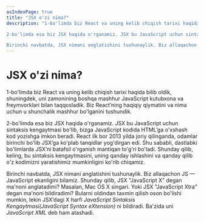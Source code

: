 ```yaml
---
asIndexPage: true
title: "JSX o'zi nima?"
description: "1-bo'limda biz React va uning kelib chiqish tarixi haqida bilib oldik, shuningdek, uni zamonining boshqa mashhur JavaScript kutubxona va freymvorklari bilan taqqosladik. Biz React’ning haqiqiy qiymatini va nima uchun u shunchalik mashhur bo'lganini tushundik.

2-bo'limda esa biz JSX haqida o'rganamiz. JSX bu JavaScript uchun sintaksis kengaytmasi bo'lib, bizga JavaScript kodida HTML’ga o'xshash kod yozishga imkon beradi. React ilk bor 2013 yilda joriy qilinganda, odamlar birinchi bo'lib JSX’ga ko'plab tanqidlar yog'dirgan edi. Shu sababli, dastlabki bo'limlarda JSX’ni batafsil o'rganish mantiqan to'g'ri bo'ladi. Shunday qilib, keling, bu sintaksis kengaytmasini, uning qanday ishlashini va qanday qilib o'z kodimizni yaratishimiz mumkinligini ko'rib chiqamiz.

Birinchi navbatda, JSX nimani anglatishini tushunaylik. Biz allaqachon JS — JavaScript ekanligini bilamiz. Shunday qilib, JSX "JavaScript X" degan ma'noni anglatadimi? Masalan, Mac OS X singari. Yoki JSX "JavaScript Xtra" degan ma'noni bildiradimi? Bularni oldindan taxmin qilish oson bo'lishi mumkin, lekin JSX’dagi X harfi _JavaScript Sintaksis Kengaytmasi(JavaScript Syntax eXtension)_ ni bildiradi. Ba'zida uni _JavaScript XML_ deb ham atashadi."
---
```


# JSX o'zi nima?

1-bo'limda biz React va uning kelib chiqish tarixi haqida bilib oldik, shuningdek, uni zamonining boshqa mashhur JavaScript kutubxona va freymvorklari bilan taqqosladik. Biz React’ning haqiqiy qiymatini va nima uchun u shunchalik mashhur bo'lganini tushundik.

2-bo'limda esa biz JSX haqida o'rganamiz. JSX bu JavaScript uchun sintaksis kengaytmasi bo'lib, bizga JavaScript kodida HTML’ga o'xshash kod yozishga imkon beradi. React ilk bor 2013 yilda joriy qilinganda, odamlar birinchi bo'lib JSX’ga ko'plab tanqidlar yog'dirgan edi. Shu sababli, dastlabki bo'limlarda JSX’ni batafsil o'rganish mantiqan to'g'ri bo'ladi. Shunday qilib, keling, bu sintaksis kengaytmasini, uning qanday ishlashini va qanday qilib o'z kodimizni yaratishimiz mumkinligini ko'rib chiqamiz.

Birinchi navbatda, JSX nimani anglatishini tushunaylik. Biz allaqachon JS — JavaScript ekanligini bilamiz. Shunday qilib, JSX "JavaScript X" degan ma'noni anglatadimi? Masalan, Mac OS X singari. Yoki JSX "JavaScript Xtra" degan ma'noni bildiradimi? Bularni oldindan taxmin qilish oson bo'lishi mumkin, lekin JSX’dagi X harfi _JavaScript Sintaksis Kengaytmasi(JavaScript Syntax eXtension)_ ni bildiradi. Ba'zida uni _JavaScript XML_ deb ham atashadi.
